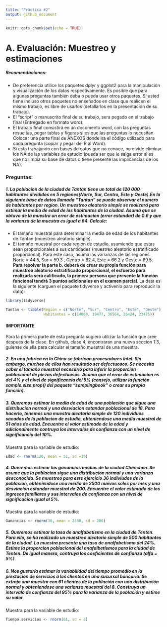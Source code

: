 ```yaml
---
title: "Práctica #2"
output: github_document
---
```


```r
knitr::opts_chunk$set(echo = TRUE)
```



# A. Evaluación: Muestreo y estimaciones

##### Recomendaciones:

+ De preferencia utilice los paquetes dplyr y ggplot2 para la manipulación y visualización de los datos respectivamente. Es posible que para algunas preguntas también deba o pueda usar otros paquetes. Si usted tiene incluso otros paquetes no enseñados en clase que realicen el mismo trabajo, es libre de usarlos (detallarlos en la presentación de su trabajo). 
+ El "script" o manuscrito final de su trabajo, sera pegado en el trabajo final (Entregado en formato word). 
+ El trabajo final consistirá en un documento word, con las preguntas resueltas, pegar tablas y figuras si es que las preguntas lo necesitan. Colocar una parte final de ANEXOS donde ira el código utilizado para cada pregunta (copiar y pegar del R al Word). 
+ Si esta trabajando con bases de datos que no conoce, no olvide eliminar los NA de las variables de estudio (pueda ser que le salga error si es que no limpia su base de datos o tiene presente las implicancias de los NA).

### Preguntas: 

##### 1. La poblacion de la ciudad de Tantan tiene un total de 120 000 habitantes divididos en 5 regiones(Norte, Sur, Centro, Este y Oeste).En la siguiente base de datos llamada "Tantan" se puede observar el numero de habitantes por region. Un muestreo aleatorio simple se realizará para estimar la media de edad de los habitantes de la ciudad. Asuma que se obtuvo de la muestra un error de estimacion (error estandar) de 0.6 y que la varianza de la muestra es igual a 64. Calcule:

+ El tamaño muestral para determinar la media de edad de los habitantes de Tantan (muestreo aleatorio simple).
+ El tamaño muestral por cada región de estudio, asumiendo que estas sean proporcionales a sus cantidades (muestreo aleatorio estratificado proporcional). Para este caso, asuma las varianzas de las regiones Norte = 44.5, Sur = 59.3 , Centro = 82.4, Este = 66.2 y Oeste = 69.5. **Para resolver la parte b. deberá de crear su propia función para muestreo aleatorio estratificado proporcional, el esfuerzo para realizarla será calificado, la primera persona que presente la función funcional tendrá 3 puntos adicionales en el examen parcial**. La data es la siguiente (carguen el paquete tidyverse y actívenlo para reproducir la data):
```r
library(tidyverse)

Tantan <- tibble(Region = c("Norte", "Sur", "Centro", "Este", "Oeste"),
                 Habitantes = c(14060, 19477, 36564, 26424, 23475))
```

#### **IMPORTANTE** 
Para la primera parte de esta pregunta sugiero utilizar la función que cree despues de la clase. En github, clase 4, encontraran una nueva seccion 1.3, guiense de ella para calcular el tamaño muestral de una muestra.

##### 2. En una fabrica en la China se fabrican procesadores Intel. Sin embargo, muchos de ellos han resultado ser defectuosos. Se necesita saber el tamaño muestral necesario para inferir la proporcion poblacional de piezas defectuosas. Asuma que el error de estimacion es del 4% y el nivel de significancia del 5% (consejo, utilizar la función sample.size.prop() del paquete "samplingbook" o crear su propia función).   

##### 3. Queremos estimar la media de edad de una población que sigue una distribucion normal y una desviacion estandar poblacional de 18. Para hacerlo, tenemos una muestra aleatoria simple de 120 individuos sacados de la poblacion de estudio, obteniendose una media muestral de 51 años de edad. Encuentre el valor estimado de la edad y adicionalmente contruya los intervalos de confianza con un nivel de significancia del 10%. 

Muestra para la variable de estudio:
```r
Edad <- rnorm(120, mean = 51, sd =18)
```

##### 4. Queremos estimar las ganancias medias de la ciudad Chenchen. Se asume que la poblacion sigue una distribucion normal y una varianza desconocida. Se muestreo para este ejercicio 36 indiviudos de la poblacion, obteniendose una media de 2500 nuevos soles por mes y una desviacion estandar muestral de 200. Encuentre el valor estimado de los ingresos familiares y sus intervalos de confianza con un nivel de significacion igual al 5%. 

Muestra para la variable de estudio:
```r
Ganancias <- rnorm(36, mean = 2500, sd = 200)
```

##### 5. Queremos estimar la tasa de analfabetismo en la ciudad de Tenten. Para ello, se ha realizado un muestreo aleatorio simple de 500 habitantes de la ciudad. La muestra presenta una tasa de analfabetismo del 24%. Estime la proporcion poblacional del anafalbetismos para la ciudad de Tenten. De igual manera, contruya los coeficientes de confianza (alfa = 5%).

##### 6. Nos gustaría estimar la variabilidad del tiempo promedio en la prestación de servicios a los clientes en una sucursal bancaria. Se extrajo una muestra con 61 clientes de la población con una distribución normal y obteniendose una varianza muestral del 8. Construya un intervalo de confianza del 95% para la varianza de la población y estime su valor. 

Muestra para la variable de estudio:

```r
Tiempo.servicios <- rnorm(61, sd = 8)
```

































